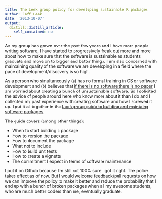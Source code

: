 ```yaml
---
title: The Leek group policy for developing sustainable R packages
author: Jeff Leek
date: '2013-10-07'
output:
  distill::distill_article:
    self_contained: no
---
```


As my group has grown over the past few years and I have more people writing software, I have started to progressively freak out more and more about how to make sure that the software is sustainable as students graduate and move on to bigger and better things. I am also concerned with maintaining quality of the software we are developing in a field where the pace of development/discovery is so high.

As a person who simultaneously (a) has no formal training in CS or software development and (b) believes that [if there is no software there is no paper](http://simplystatistics.org/2013/01/23/statisticians-and-computer-scientists-if-there-is-no-code-there-is-no-paper/) I am worried about creating a bunch of unsustainable software. So I solicited the advice of people around here who know more about it than I do and I collected my past experience with creating software and how I screwed it up. I put it all together in the [Leek group guide to building and maintaing software packages](https://github.com/jtleek/rpackages).

The guide covers (among other things):

  * When to start building a package
  * How to version the package
  * How to document the package
  * What not to include
  * How to build unit tests
  * How to create a vignette
  * The commitment I expect in terms of software maintenance

I put it on Github because I'm still not 100% sure I got it right. The policy takes effect as of now. But I would welcome feedback/pull requests on how we can improve the policy to make it better and reduce the probability that I end up with a bunch of broken packages when all my awesome students, who are much better coders than me, eventually graduate.

